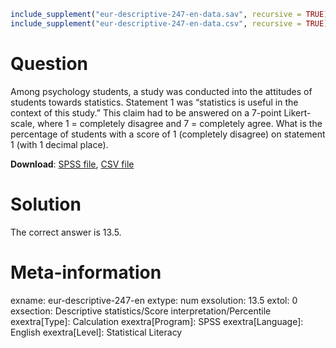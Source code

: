 ```{r, echo = FALSE, results = "hide"}
include_supplement("eur-descriptive-247-en-data.sav", recursive = TRUE)
include_supplement("eur-descriptive-247-en-data.csv", recursive = TRUE)
```

Question
========
Among psychology students, a study was conducted into the attitudes of students towards statistics. Statement 1 was "statistics is useful in the context of this study." This claim had to be answered on a 7-point Likert-scale, where 1 = completely disagree and 7 = completely agree. What is the percentage of students with a score of 1 (completely disagree) on statement 1 (with 1 decimal place).

**Download**: [SPSS file](eur-descriptive-247-en-data.sav), [CSV file](eur-descriptive-247-en-data.csv)


Solution
========
The correct answer is 13.5.


Meta-information
================
exname: eur-descriptive-247-en
extype: num
exsolution: 13.5
extol: 0
exsection: Descriptive statistics/Score interpretation/Percentile
exextra[Type]: Calculation
exextra[Program]: SPSS
exextra[Language]: English
exextra[Level]: Statistical Literacy